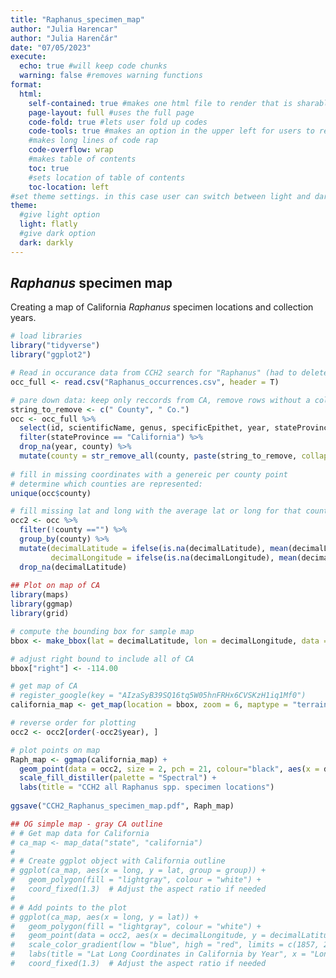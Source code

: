 ```yaml
---
title: "Raphanus_specimen_map"
author: "Julia Harencar"
author: "Julia Harenčár"
date: "07/05/2023"
execute:
  echo: true #will keep code chunks
  warning: false #removes warning functions
format: 
  html: 
    self-contained: true #makes one html file to render that is sharable
    page-layout: full #uses the full page
    code-fold: true #lets user fold up codes
    code-tools: true #makes an option in the upper left for users to reveal/hide all code and copy source code
    #makes long lines of code rap
    code-overflow: wrap
    #makes table of contents
    toc: true
    #sets location of table of contents
    toc-location: left
#set theme settings. in this case user can switch between light and dark mode
theme:
  #give light option
  light: flatly
  #give dark option
  dark: darkly
---
```


## *Raphanus* specimen map

Creating a map of California *Raphanus* specimen locations and collection years.

```r
# load libraries
library("tidyverse")
library("ggplot2")

# Read in occurance data from CCH2 search for "Raphanus" (had to delete verbatim coordinates because contain crazy characters)
occ_full <- read.csv("Raphanus_occurrences.csv", header = T)

# pare down data: keep only reccords from CA, remove rows without a collection year, remove " County" and "Co." from county names so each county only has one name. 
string_to_remove <- c(" County", " Co.")
occ <- occ_full %>% 
  select(id, scientificName, genus, specificEpithet, year, stateProvince, county, decimalLatitude, decimalLongitude) %>% 
  filter(stateProvince == "California") %>% 
  drop_na(year, county) %>% 
  mutate(county = str_remove_all(county, paste(string_to_remove, collapse = "|")))
  
# fill in missing coordinates with a genereic per county point
# determine which counties are represented:
unique(occ$county)

# fill missing lat and long with the average lat or long for that county
occ2 <- occ %>%
  filter(!county =="") %>% 
  group_by(county) %>%
  mutate(decimalLatitude = ifelse(is.na(decimalLatitude), mean(decimalLatitude, na.rm = TRUE), decimalLatitude),
         decimalLongitude = ifelse(is.na(decimalLongitude), mean(decimalLongitude, na.rm = TRUE), decimalLongitude)) %>% 
  drop_na(decimalLatitude)
  
## Plot on map of CA  
library(maps)
library(ggmap)
library(grid)

# compute the bounding box for sample map
bbox <- make_bbox(lat = decimalLatitude, lon = decimalLongitude, data = occ2)

# adjust right bound to include all of CA
bbox["right"] <- -114.00

# get map of CA
# register_google(key = "AIzaSyB39SQ16tq5W05hnFRHx6CVSKzH1iq1Mf0")
california_map <- get_map(location = bbox, zoom = 6, maptype = "terrain")

# reverse order for plotting
occ2 <- occ2[order(-occ2$year), ]

# plot points on map
Raph_map <- ggmap(california_map) +
  geom_point(data = occ2, size = 2, pch = 21, colour="black", aes(x = decimalLongitude, y = decimalLatitude, fill = year)) +
  scale_fill_distiller(palette = "Spectral") +
  labs(title = "CCH2 all Raphanus spp. specimen locations")
  
ggsave("CCH2_Raphanus_specimen_map.pdf", Raph_map)

## OG simple map - gray CA outline
# # Get map data for California
# ca_map <- map_data("state", "california")
# 
# # Create ggplot object with California outline
# ggplot(ca_map, aes(x = long, y = lat, group = group)) +
#   geom_polygon(fill = "lightgray", colour = "white") +
#   coord_fixed(1.3)  # Adjust the aspect ratio if needed
# 
# # Add points to the plot
# ggplot(ca_map, aes(x = long, y = lat)) +
#   geom_polygon(fill = "lightgray", colour = "white") +
#   geom_point(data = occ2, aes(x = decimalLongitude, y = decimalLatitude, color = year)) +
#   scale_color_gradient(low = "blue", high = "red", limits = c(1857, 2023)) +
#   labs(title = "Lat Long Coordinates in California by Year", x = "Longitude", y = "Latitude") +
#   coord_fixed(1.3)  # Adjust the aspect ratio if needed

```

\
